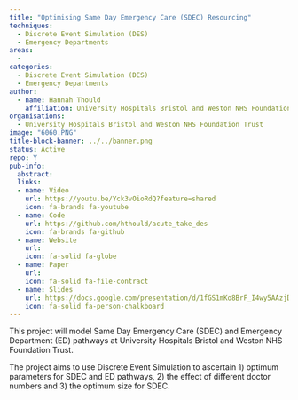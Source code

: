 ```yaml
---
title: "Optimising Same Day Emergency Care (SDEC) Resourcing"
techniques:
  - Discrete Event Simulation (DES)
  - Emergency Departments
areas:
  -
categories:
  - Discrete Event Simulation (DES)
  - Emergency Departments
author:
  - name: Hannah Thould
    affiliation: University Hospitals Bristol and Weston NHS Foundation Trust
organisations:
  - University Hospitals Bristol and Weston NHS Foundation Trust
image: "6060.PNG"
title-block-banner: ../../banner.png
status: Active
repo: Y
pub-info:
  abstract:
  links:
  - name: Video
    url: https://youtu.be/Yck3vOioRdQ?feature=shared
    icon: fa-brands fa-youtube
  - name: Code
    url: https://github.com/hthould/acute_take_des
    icon: fa-brands fa-github
  - name: Website
    url:
    icon: fa-solid fa-globe
  - name: Paper
    url:
    icon: fa-solid fa-file-contract
  - name: Slides
    url: https://docs.google.com/presentation/d/1fGS1mKo8BrF_I4wy5AAzjDsdETnUaFnE/edit?usp=sharing&ouid=104927246423235110137&rtpof=true&sd=true
    icon: fa-solid fa-person-chalkboard
---
```


This project will model Same Day Emergency Care (SDEC) and Emergency Department (ED) pathways at University Hospitals Bristol and Weston NHS Foundation Trust.

The project aims to use Discrete Event Simulation to ascertain 1) optimum parameters for SDEC and ED pathways, 2) the effect of different doctor numbers and 3) the optimum size for SDEC.
